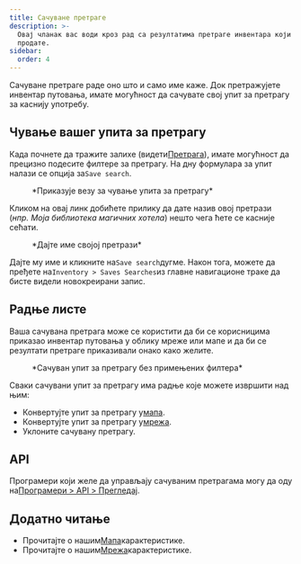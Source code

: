 ```yaml
---
title: Сачуване претраге
description: >-
  Овај чланак вас води кроз рад са резултатима претраге инвентара који желите да
  продате.
sidebar:
  order: 4
---
```


Сачуване претраге раде оно што и само име каже. Док претражујете инвентар путовања, имате могућност да сачувате свој упит за претрагу за каснију употребу.

## Чување вашег упита за претрагу

Када почнете да тражите залихе (видети[Претрага](/studio/search)), имате могућност да прецизно подесите филтере за претрагу.
На дну формулара за упит налази се опција за`Save search`.

<figure>
  <CloudinaryImage width="350" height="329" resize="scale" quality="best" alt="Сачувај претрагу" src="academy/save-search" errorImage="noimage_opaque_nyrtl0.png" />

  <figcaption>*Приказује везу за чување упита за претрагу*</figcaption>
</figure>


Кликом на овај линк добићете прилику да дате назив овој претрази (*нпр. Моја библиотека магичних хотела*) нешто чега ћете се касније сећати.

<figure>
  <CloudinaryImage width="350" height="329" resize="scale" quality="best" alt="Дајте име својој претрази" src="academy/name-save-search" errorImage="noimage_opaque_nyrtl0.png" />

  <figcaption>*Дајте име својој претрази*</figcaption>
</figure>


Дајте му име и кликните на`Save search`дугме. Након тога, можете да пређете на`Inventory > Saves Searches`из главне навигационе траке да бисте видели новокреирани запис.

## Радње листе

Ваша сачувана претрага може се користити да би се корисницима приказао инвентар путовања у облику мреже или мапе и да би се резултати претраге приказивали онако како желите.

<figure>
  <CloudinaryImage width="700" height="939" resize="scale" quality="best" alt="Сачуване радње претраге" src="academy/saved-search-actions" errorImage="noimage_opaque_nyrtl0.png" />

  <figcaption>*Сачуван упит за претрагу без примењених филтера*</figcaption>
</figure>


Сваки сачувани упит за претрагу има радње које можете извршити над њим:

* Конвертујте упит за претрагу у[мапа](/studio/maps).
* Конвертујте упит за претрагу у[мрежа](/studio/grids).
* Уклоните сачувану претрагу.

## API

Програмери који желе да управљају сачуваним претрагама могу да оду на[Програмери > API > Прегледај](/developers/apis/#browse-api).

## Додатно читање

* Прочитајте о нашим[Мапа](/studio/maps)карактеристике.
* Прочитајте о нашим[Мрежа](/studio/grids)карактеристике.

